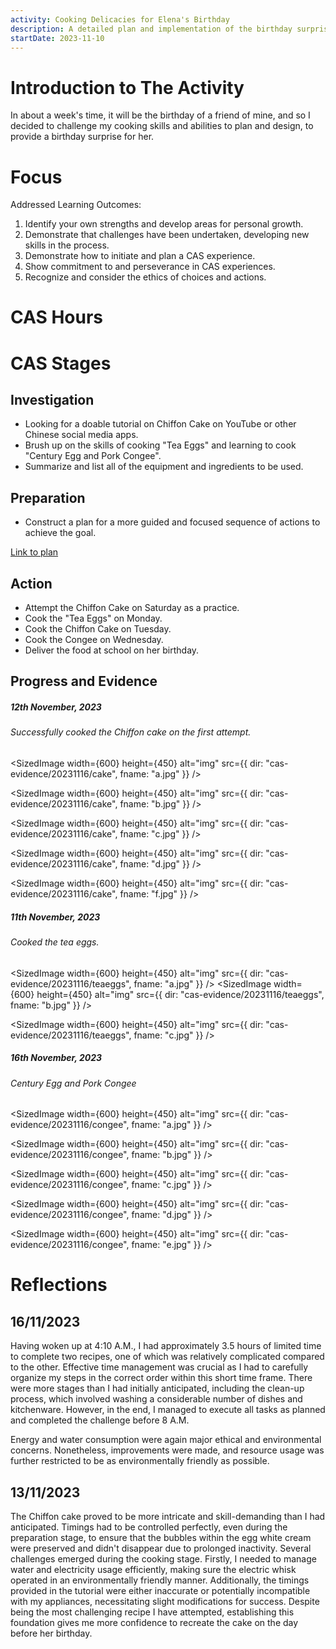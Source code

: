 ```yaml
---
activity: Cooking Delicacies for Elena's Birthday
description: A detailed plan and implementation of the birthday surprise for my friend Elena.
startDate: 2023-11-10
---
```


# Introduction to The Activity

In about a week's time, it will be the birthday of a friend of mine, and so I decided to challenge my cooking skills and abilities to plan and design, to provide a birthday surprise for her.

# Focus

Addressed Learning Outcomes:

1. Identify your own strengths and develop areas for personal growth.
2. Demonstrate that challenges have been undertaken, developing new skills in the process.
3. Demonstrate how to initiate and plan a CAS experience.
4. Show commitment to and perseverance in CAS experiences.
5. Recognize and consider the ethics of choices and actions.

# CAS Hours

<CASStrandsHours creativityHours={5} activityHours={0} serviceHours={1} />

# CAS Stages

## Investigation

- Looking for a doable tutorial on Chiffon Cake on YouTube or other Chinese social media apps.
- Brush up on the skills of cooking "Tea Eggs" and learning to cook "Century Egg and Pork Congee".
- Summarize and list all of the equipment and ingredients to be used.

## Preparation

- Construct a plan for a more guided and focused sequence of actions to achieve the goal.

[Link to plan](https://drive.google.com/file/d/1xGx97oHgvNpyUF3ImNTRXxvRVJ0zfpst/view?usp=share_link)

## Action

- Attempt the Chiffon Cake on Saturday as a practice.
- Cook the "Tea Eggs" on Monday.
- Cook the Chiffon Cake on Tuesday.
- Cook the Congee on Wednesday.
- Deliver the food at school on her birthday.

## Progress and Evidence

<Box color="green">
  <h5 className="text-center w-full font-bold box">12th November, 2023</h5>
  <h6 className="text-center w-full font-bold box">
    Successfully cooked the Chiffon cake on the first attempt.
  </h6>
</Box>

<SizedImage
  width={600}
  height={450}
  alt="img"
  src={{ dir: "cas-evidence/20231116/cake", fname: "a.jpg" }}
/>

<SizedImage
  width={600}
  height={450}
  alt="img"
  src={{ dir: "cas-evidence/20231116/cake", fname: "b.jpg" }}
/>

<SizedImage
  width={600}
  height={450}
  alt="img"
  src={{ dir: "cas-evidence/20231116/cake", fname: "c.jpg" }}
/>

<SizedImage
  width={600}
  height={450}
  alt="img"
  src={{ dir: "cas-evidence/20231116/cake", fname: "d.jpg" }}
/>

<SizedImage
  width={600}
  height={450}
  alt="img"
  src={{ dir: "cas-evidence/20231116/cake", fname: "f.jpg" }}
/>

<Box color="orange">
  <h5 className="text-center w-full font-bold box">11th November, 2023</h5>
  <h6 className="text-center w-full font-bold box">Cooked the tea eggs.</h6>
</Box>

<SizedImage
  width={600}
  height={450}
  alt="img"
  src={{ dir: "cas-evidence/20231116/teaeggs", fname: "a.jpg" }}
/>
<SizedImage
  width={600}
  height={450}
  alt="img"
  src={{ dir: "cas-evidence/20231116/teaeggs", fname: "b.jpg" }}
/>

<SizedImage
  width={600}
  height={450}
  alt="img"
  src={{ dir: "cas-evidence/20231116/teaeggs", fname: "c.jpg" }}
/>

<Box color="blue">
  <h5 className="text-center w-full font-bold box">16th November, 2023</h5>
  <h6 className="text-center w-full font-bold box">
    Century Egg and Pork Congee
  </h6>
</Box>

<SizedImage
  width={600}
  height={450}
  alt="img"
  src={{ dir: "cas-evidence/20231116/congee", fname: "a.jpg" }}
/>

<SizedImage
  width={600}
  height={450}
  alt="img"
  src={{ dir: "cas-evidence/20231116/congee", fname: "b.jpg" }}
/>

<SizedImage
  width={600}
  height={450}
  alt="img"
  src={{ dir: "cas-evidence/20231116/congee", fname: "c.jpg" }}
/>

<SizedImage
  width={600}
  height={450}
  alt="img"
  src={{ dir: "cas-evidence/20231116/congee", fname: "d.jpg" }}
/>

<SizedImage
  width={600}
  height={450}
  alt="img"
  src={{ dir: "cas-evidence/20231116/congee", fname: "e.jpg" }}
/>

# Reflections

## 16/11/2023

Having woken up at 4:10 A.M., I had approximately 3.5 hours of limited time to complete two recipes, one of which was relatively complicated compared to the other. Effective time management was crucial as I had to carefully organize my steps in the correct order within this short time frame. There were more stages than I had initially anticipated, including the clean-up process, which involved washing a considerable number of dishes and kitchenware. However, in the end, I managed to execute all tasks as planned and completed the challenge before 8 A.M.

Energy and water consumption were again major ethical and environmental concerns. Nonetheless, improvements were made, and resource usage was further restricted to be as environmentally friendly as possible.

## 13/11/2023

The Chiffon cake proved to be more intricate and skill-demanding than I had anticipated. Timings had to be controlled perfectly, even during the preparation stage, to ensure that the bubbles within the egg white cream were preserved and didn't disappear due to prolonged inactivity. Several challenges emerged during the cooking stage. Firstly, I needed to manage water and electricity usage efficiently, making sure the electric whisk operated in an environmentally friendly manner. Additionally, the timings provided in the tutorial were either inaccurate or potentially incompatible with my appliances, necessitating slight modifications for success. Despite being the most challenging recipe I have attempted, establishing this foundation gives me more confidence to recreate the cake on the day before her birthday.
